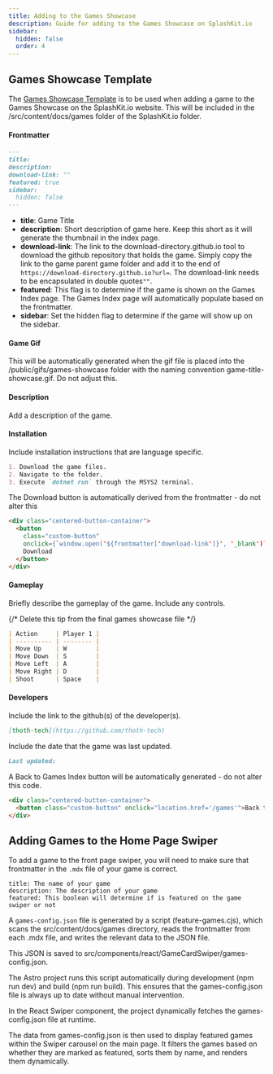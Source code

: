 ```yaml
---
title: Adding to the Games Showcase
description: Guide for adding to the Games Showcase on SplashKit.io
sidebar:
  hidden: false
  order: 4
---
```


## Games Showcase Template

The
[Games Showcase Template](https://github.com/thoth-tech/ThothTech-Documentation-Website/blob/main/src/content/docs/Products/SplashKit/Splashkit%20Website/Website%20Documentation/games-showcase-template.mdx)
is to be used when adding a game to the Games Showcase on the SplashKit.io website. This will be
included in the /src/content/docs/games folder of the SplashKit.io folder.

#### Frontmatter

```md
---
title:
description:
download-link: ""
featured: true
sidebar:
  hidden: false
---
```

- **title**: Game Title
- **description**: Short description of game here. Keep this short as it will generate the thumbnail
  in the index page.
- **download-link**: The link to the download-directory.github.io tool to download the github
  repository that holds the game. Simply copy the link to the game parent game folder and add it to
  the end of `https://download-directory.github.io?url=`. The download-link needs to be encapsulated
  in double quotes`""`.
- **featured**: This flag is to determine if the game is shown on the Games Index page. The Games
  Index page will automatically populate based on the frontmatter.
- **sidebar**: Set the hidden flag to determine if the game will show up on the sidebar.

#### Game Gif

This will be automatically generated when the gif file is placed into the
/public/gifs/games-showcase folder with the naming convention game-title-showcase.gif. Do not adjust
this.

#### Description

Add a description of the game.

#### Installation

Include installation instructions that are language specific.

```markdown
1. Download the game files.
2. Navigate to the folder.
3. Execute `dotnet run` through the MSYS2 terminal.
```

The Download button is automatically derived from the frontmatter - do not alter this

```html
<div class="centered-button-container">
  <button
    class="custom-button"
    onclick={`window.open('${frontmatter['download-link']}', '_blank')`}>
    Download
  </button>
</div>
```

#### Gameplay

Briefly describe the gameplay of the game. Include any controls.

{/* Delete this tip from the final games showcase file */}

```markdown
| Action     | Player 1 |
| ---------- | -------- |
| Move Up    | W        |
| Move Down  | S        |
| Move Left  | A        |
| Move Right | D        |
| Shoot      | Space    |
```

#### Developers

Include the link to the github(s) of the developer(s).

```markdown
[thoth-tech](https://github.com/thoth-tech)
```

Include the date that the game was last updated.

```markdown
Last updated:
```

A Back to Games Index button will be automatically generated - do not alter this code.

```html
<div class="centered-button-container">
  <button class="custom-button" onclick="location.href='/games'">Back to Games Index</button>
</div>
```

## Adding Games to the Home Page Swiper

To add a game to the front page swiper, you will need to make sure that frontmatter in the `.mdx`
file of your game is correct.

```
title: The name of your game
description: The description of your game
featured: This boolean will determine if is featured on the game swiper or not
```

A `games-config.json` file is generated by a script (feature-games.cjs), which scans the
src/content/docs/games directory, reads the frontmatter from each .mdx file, and writes the relevant
data to the JSON file.

This JSON is saved to src/components/react/GameCardSwiper/games-config.json.

The Astro project runs this script automatically during development (npm run dev) and build (npm run
build). This ensures that the games-config.json file is always up to date without manual
intervention.

In the React Swiper component, the project dynamically fetches the games-config.json file at
runtime.

The data from games-config.json is then used to display featured games within the Swiper carousel on
the main page. It filters the games based on whether they are marked as featured, sorts them by
name, and renders them dynamically.
